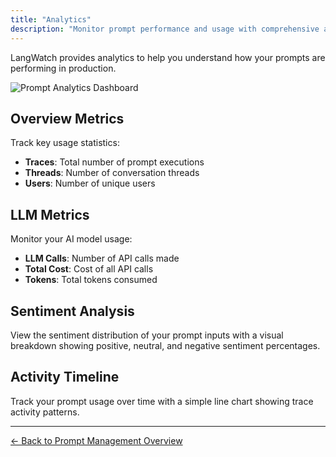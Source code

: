 ```yaml
---
title: "Analytics"
description: "Monitor prompt performance and usage with comprehensive analytics"
---
```


LangWatch provides analytics to help you understand how your prompts are performing in production.

<Frame>
  <img
    className="block"
    src="/images/prompts/view-prompt-analytics.png"
    alt="Prompt Analytics Dashboard"
  />
</Frame>

## Overview Metrics

Track key usage statistics:

- **Traces**: Total number of prompt executions
- **Threads**: Number of conversation threads
- **Users**: Number of unique users

## LLM Metrics

Monitor your AI model usage:

- **LLM Calls**: Number of API calls made
- **Total Cost**: Cost of all API calls
- **Tokens**: Total tokens consumed

## Sentiment Analysis

View the sentiment distribution of your prompt inputs with a visual breakdown showing positive, neutral, and negative sentiment percentages.

## Activity Timeline

Track your prompt usage over time with a simple line chart showing trace activity patterns.

---

[← Back to Prompt Management Overview](/prompt-management/overview)
